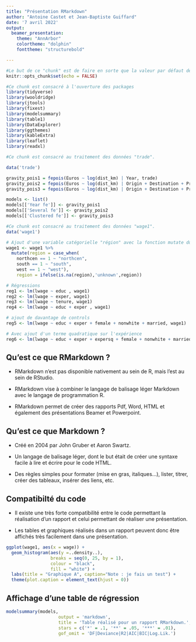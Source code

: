 ---
title: "Présentation RMarkdown"
author: "Antoine Castet et Jean-Baptiste Guiffard"
date: '7 avril 2022'
output:
  beamer_presentation:
    theme: "AnnArbor"
    colortheme: "dolphin"
    fonttheme: "structurebold"

---

```{r setup, include=FALSE}
#Le but de ce "chunk" est de faire en sorte que la valeur par défaut de echo soit False, c'est à dire que les résultats sont affichés mais pas le code.
knitr::opts_chunk$set(echo = FALSE)
```


```{r Library, include=FALSE}
#Ce chunk est consacré à l'ouverture des packages
library(tidyverse)
library(wooldridge)
library(jtools)
library(fixest)
library(modelsummary)
library(table1)
library(DataExplorer)
library(ggthemes)
library(kableExtra)
library(leaflet)
library(readxl)

```

```{r chargement et traitement des données trade, include=FALSE, warning=FALSE, message=FALSE}
#Ce chunk est consacré au traitement des données "trade".

data('trade')

gravity_pois1 = fepois(Euros ~ log(dist_km) | Year, trade)
gravity_pois2 = fepois(Euros ~ log(dist_km) | Origin + Destination + Product + Year, trade)
gravity_pois3 = fepois(Euros ~ log(dist_km) | Origin + Destination + Product + Year, cluster = "Product", trade)

models <- list()
models[['Year fe']] <- gravity_pois1
models[['Several fe']] <- gravity_pois2
models[['Clustered fe']] <- gravity_pois3
```

```{r chargement et traitement des données wage1, include=FALSE, warning=FALSE, message=FALSE}
#Ce chunk est consacré au traitement des données "wage1".
data('wage1')

# Ajout d'une variable catégorielle "région" avec la fonction mutate du package dplyr : 
wage1 <- wage1 %>%
  mutate(region = case_when(
    northcen == 1 ~ "northcen",
    south == 1 ~ "south",
    west == 1 ~ "west"),
    region = ifelse(is.na(region),'unknown',region))

# Régressions
reg1 <- lm(lwage ~ educ , wage1)
reg2 <- lm(lwage ~ exper, wage1)
reg3 <- lm(lwage ~ tenure, wage1)
reg4 <- lm(lwage ~ educ + exper , wage1)

# ajout de davantage de controls
reg5 <- lm(lwage ~ educ + exper + female + nonwhite + married, wage1)

# Avec ajout d'un terme quadratique sur l'expérience
reg6 <- lm(lwage ~ educ + exper + expersq + female + nonwhite + married, wage1)
```




## Qu'est ce que RMarkdown ?

- RMarkdown n'est pas disponible nativement au sein de R, mais l'est au sein de RStudio.

- RMarkdown vise à combiner le langage de balisage léger Markdown avec le langage de programmation R.

- RMarkdown permet de créer des rapports Pdf, Word, HTML et également des présentations Beamer et Powerpoint.

## Qu'est ce que Markdown ?

- Créé en 2004 par John Gruber et Aaron Swartz.

- Un langage de balisage léger, dont le but était de créer une syntaxe facile à lire et écrire pour le code HTML. 

- Des règles simples pour formater (mise en gras, italiques...), lister, titrer, créer des tableaux, insérer des liens, etc.

## Compatibilté du code 

- Il existe une très forte compatibilité entre le code permettant la réalisation d'un rapport et celui permettant de réaliser une présentation.

- Les tables et graphiques réalisés dans un rapport peuvent donc être affichés très facilement dans une présentation.

```{r Graph1, message = FALSE, fig.cap="Graphique de densité", out.width = "40%"}
ggplot(wage1, aes(x = wage)) + 
  geom_histogram(aes(y =..density..),
                 breaks = seq(0, 25, by = 1), 
                 colour = "black", 
                 fill = "white") +
  labs(title = "Graphique A", caption="Note : je fais un test") +
  theme(plot.caption = element_text(hjust = 0))
```

## Affichage d'une table de régression

```{r Table avec beaucoup de modifications}
modelsummary(models, 
                    output = 'markdown',
                    title = 'Table réalisé pour un rapport RMarkdown.',
                    stars = c('*' = .1, '**' = .05, '***' = .01),
                    gof_omit = 'DF|Deviance|R2|AIC|BIC|Log.Lik.')
```
